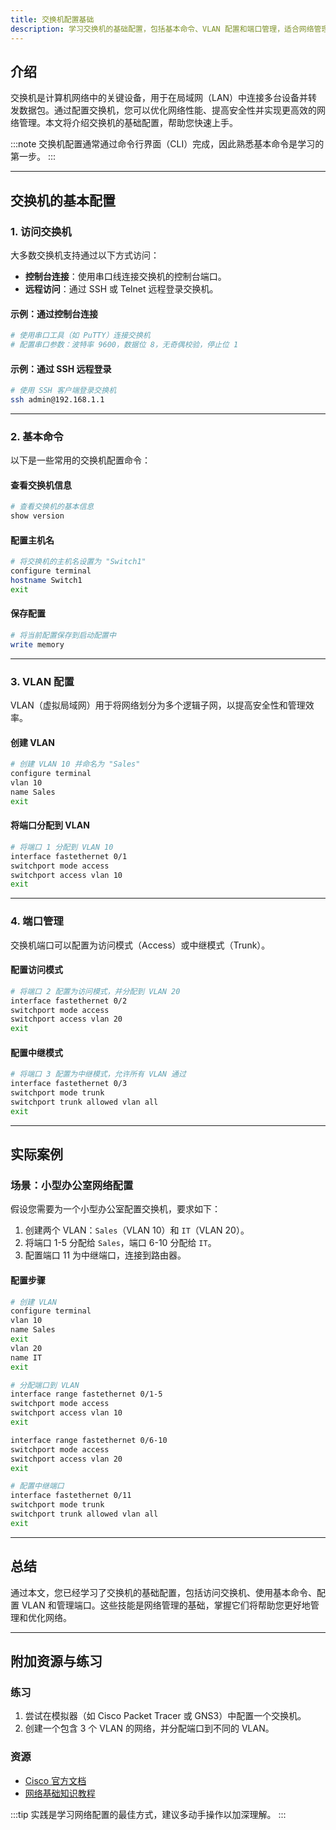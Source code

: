 ```yaml
---
title: 交换机配置基础
description: 学习交换机的基础配置，包括基本命令、VLAN 配置和端口管理，适合网络管理初学者。
---
```


## 介绍

交换机是计算机网络中的关键设备，用于在局域网（LAN）中连接多台设备并转发数据包。通过配置交换机，您可以优化网络性能、提高安全性并实现更高效的网络管理。本文将介绍交换机的基础配置，帮助您快速上手。

:::note
交换机配置通常通过命令行界面（CLI）完成，因此熟悉基本命令是学习的第一步。
:::

---

## 交换机的基本配置

### 1. 访问交换机

大多数交换机支持通过以下方式访问：
- **控制台连接**：使用串口线连接交换机的控制台端口。
- **远程访问**：通过 SSH 或 Telnet 远程登录交换机。

#### 示例：通过控制台连接
```bash
# 使用串口工具（如 PuTTY）连接交换机
# 配置串口参数：波特率 9600，数据位 8，无奇偶校验，停止位 1
```

#### 示例：通过 SSH 远程登录
```bash
# 使用 SSH 客户端登录交换机
ssh admin@192.168.1.1
```

---

### 2. 基本命令

以下是一些常用的交换机配置命令：

#### 查看交换机信息
```bash
# 查看交换机的基本信息
show version
```

#### 配置主机名
```bash
# 将交换机的主机名设置为 "Switch1"
configure terminal
hostname Switch1
exit
```

#### 保存配置
```bash
# 将当前配置保存到启动配置中
write memory
```

---

### 3. VLAN 配置

VLAN（虚拟局域网）用于将网络划分为多个逻辑子网，以提高安全性和管理效率。

#### 创建 VLAN
```bash
# 创建 VLAN 10 并命名为 "Sales"
configure terminal
vlan 10
name Sales
exit
```

#### 将端口分配到 VLAN
```bash
# 将端口 1 分配到 VLAN 10
interface fastethernet 0/1
switchport mode access
switchport access vlan 10
exit
```

---

### 4. 端口管理

交换机端口可以配置为访问模式（Access）或中继模式（Trunk）。

#### 配置访问模式
```bash
# 将端口 2 配置为访问模式，并分配到 VLAN 20
interface fastethernet 0/2
switchport mode access
switchport access vlan 20
exit
```

#### 配置中继模式
```bash
# 将端口 3 配置为中继模式，允许所有 VLAN 通过
interface fastethernet 0/3
switchport mode trunk
switchport trunk allowed vlan all
exit
```

---

## 实际案例

### 场景：小型办公室网络配置

假设您需要为一个小型办公室配置交换机，要求如下：
1. 创建两个 VLAN：`Sales`（VLAN 10）和 `IT`（VLAN 20）。
2. 将端口 1-5 分配给 `Sales`，端口 6-10 分配给 `IT`。
3. 配置端口 11 为中继端口，连接到路由器。

#### 配置步骤
```bash
# 创建 VLAN
configure terminal
vlan 10
name Sales
exit
vlan 20
name IT
exit

# 分配端口到 VLAN
interface range fastethernet 0/1-5
switchport mode access
switchport access vlan 10
exit

interface range fastethernet 0/6-10
switchport mode access
switchport access vlan 20
exit

# 配置中继端口
interface fastethernet 0/11
switchport mode trunk
switchport trunk allowed vlan all
exit
```

---

## 总结

通过本文，您已经学习了交换机的基础配置，包括访问交换机、使用基本命令、配置 VLAN 和管理端口。这些技能是网络管理的基础，掌握它们将帮助您更好地管理和优化网络。

---

## 附加资源与练习

### 练习
1. 尝试在模拟器（如 Cisco Packet Tracer 或 GNS3）中配置一个交换机。
2. 创建一个包含 3 个 VLAN 的网络，并分配端口到不同的 VLAN。

### 资源
- [Cisco 官方文档](https://www.cisco.com)
- [网络基础知识教程](https://www.netacad.com)

:::tip
实践是学习网络配置的最佳方式，建议多动手操作以加深理解。
:::